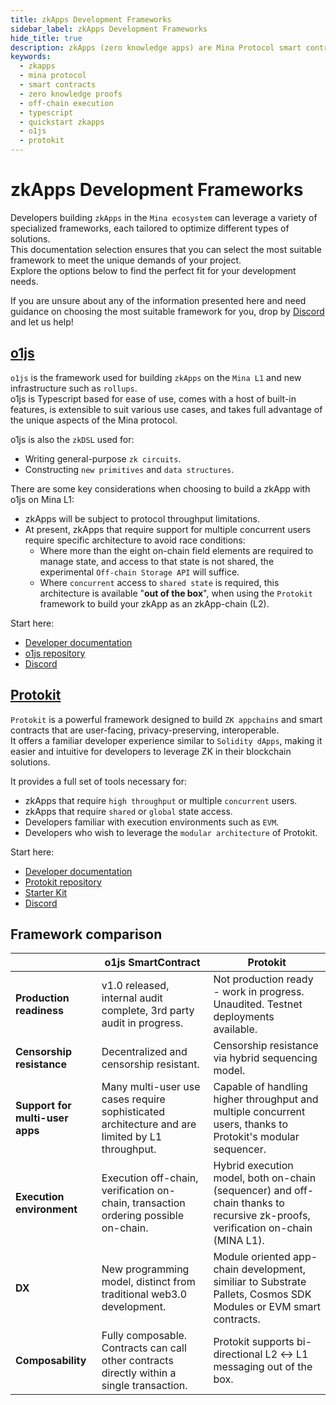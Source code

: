 ```yaml
---
title: zkApps Development Frameworks
sidebar_label: zkApps Development Frameworks
hide_title: true
description: zkApps (zero knowledge apps) are Mina Protocol smart contracts powered by zero knowledge proofs, specifically using zk-SNARKs.
keywords:
  - zkapps
  - mina protocol
  - smart contracts
  - zero knowledge proofs
  - off-chain execution
  - typescript
  - quickstart zkapps
  - o1js
  - protokit
---
```


# zkApps Development Frameworks

Developers building `zkApps` in the `Mina ecosystem` can leverage a variety of specialized frameworks, each tailored to optimize different types of solutions.  
This documentation selection ensures that you can select the most suitable framework to meet the unique demands of your project.  
Explore the options below to find the perfect fit for your development needs.

If you are unsure about any of the information presented here and need guidance on choosing the most suitable framework for you, drop by [Discord](https://discord.gg/minaprotocol) and let us help!

## [o1js](/zkapps/o1js)

`o1js` is the framework used for building `zkApps` on the `Mina L1` and new infrastructure such as `rollups`.  
o1js is Typescript based for ease of use, comes with a host of built-in features, is extensible to suit various use cases, and takes full advantage of the unique aspects of the Mina protocol.

o1js is also the `zkDSL` used for:

- Writing general-purpose `zk circuits`.
- Constructing `new primitives` and `data structures`.

There are some key considerations when choosing to build a zkApp with o1js on Mina L1:

- zkApps will be subject to protocol throughput limitations.
- At present, zkApps that require support for multiple concurrent users require specific architecture to avoid race conditions:
  - Where more than the eight on-chain field elements are required to manage state, and access to that state is not shared, the experimental `Off-chain Storage API` will suffice.
  - Where `concurrent` access to `shared state` is required, this architecture is available "**out of the box**", when using the `Protokit` framework to build your zkApp as an zkApp-chain (L2).

Start here:

- [Developer documentation](/zkapps/o1js)
- [o1js repository](https://github.com/o1-labs/o1js)
- [Discord](https://discord.gg/minaprotocol)

## [Protokit](https://protokit.dev/)

`Protokit` is a powerful framework designed to build `ZK appchains` and smart contracts that are user-facing, privacy-preserving, interoperable.  
It offers a familiar developer experience similar to `Solidity dApps`, making it easier and intuitive for developers to leverage ZK in their blockchain solutions.

It provides a full set of tools necessary for:

- zkApps that require `high throughput` or multiple `concurrent` users.
- zkApps that require `shared` or `global` state access.
- Developers familiar with execution environments such as `EVM`.
- Developers who wish to leverage the `modular architecture` of Protokit.

Start here:

- [Developer documentation](https://github.com/proto-kit)
- [Protokit repository](https://github.com/proto-kit)
- [Starter Kit](https://github.com/proto-kit/starter-kit)
- [Discord](https://discord.gg/AMGnGAxsKp)

## Framework comparison

|| o1js SmartContract | Protokit |
|--|--|--|
|**Production readiness**|v1.0 released, internal audit complete, 3rd party audit in progress.|Not production ready - work in progress. Unaudited. Testnet deployments available.|
|**Censorship resistance**|Decentralized and censorship resistant.|Censorship resistance via hybrid sequencing model.|
|**Support for multi-user apps**|Many multi-user use cases require sophisticated architecture and are limited by L1 throughput.|Capable of handling higher throughput and multiple concurrent users, thanks to Protokit's modular sequencer.|
|**Execution environment**|Execution off-chain, verification on-chain, transaction ordering possible on-chain.|Hybrid execution model, both on-chain (sequencer) and off-chain thanks to recursive zk-proofs, verification on-chain (MINA L1).|
|**DX**|New programming model, distinct from traditional web3.0 development.|Module oriented app-chain development, similiar to Substrate Pallets, Cosmos SDK Modules or EVM smart contracts.|
|**Composability**|Fully composable. Contracts can call other contracts directly within a single transaction.|Protokit supports bi-directional L2 &harr; L1 messaging out of the box.|
